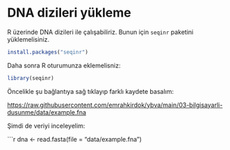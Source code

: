 # DNA dizileri yükleme

R üzerinde DNA dizileri ile çalışabiliriz. Bunun için `seqinr` paketini yüklemelisiniz.

```r
install.packages("seqinr")
```

Daha sonra R oturumunza eklemelisniz:

```r
library(seqinr)
```

Öncelikle şu bağlantıya sağ tıklayıp farklı kaydete basalım:

[https://raw.githubusercontent.com/emrahkirdok/ybva/main/03-bilgisayarli-dusunme/data/example.fna](https://raw.githubusercontent.com/emrahkirdok/ybva/main/03-bilgisayarli-dusunme/data/example.fna)

Şimdi de veriyi inceleyelim:

```r
dna <- read.fasta(file = "data/example.fna")